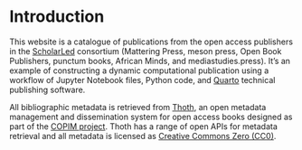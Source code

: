 # Introduction 

This website is a catalogue of publications from the open access publishers in the [ScholarLed](https://scholarled.org/) consortium (Mattering Press, meson press, Open Book Publishers, punctum books, African Minds, and mediastudies.press). It's an example of constructing a dynamic computational publication using a workflow of Jupyter Notebook files, Python code, and [Quarto](https://quarto.org/) technical publishing software.

All bibliographic metadata is retrieved from [Thoth](https://thoth.pub/), an open metadata management and dissemination system for open access books designed as part of the [COPIM project](https://www.copim.ac.uk/). Thoth has a range of open APIs for metadata retrieval and all metadata is licensed as [Creative Commons Zero (CC0)](https://creativecommons.org/share-your-work/public-domain/cc0/).
